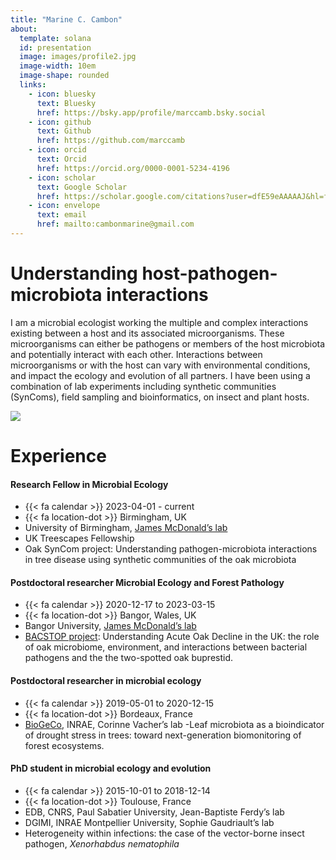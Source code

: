 ```yaml
---
title: "Marine C. Cambon"
about:
  template: solana
  id: presentation
  image: images/profile2.jpg
  image-width: 10em
  image-shape: rounded
  links:
    - icon: bluesky
      text: Bluesky
      href: https://bsky.app/profile/marccamb.bsky.social
    - icon: github
      text: Github
      href: https://github.com/marccamb
    - icon: orcid
      text: Orcid
      href: https://orcid.org/0000-0001-5234-4196  
    - icon: scholar
      text: Google Scholar
      href: https://scholar.google.com/citations?user=dfE59eAAAAAJ&hl=fr&inst=6297097477975492460
    - icon: envelope
      text: email
      href: mailto:cambonmarine@gmail.com
---
```


:::{#presentation}

# **Understanding host-pathogen-microbiota interactions**

I am a microbial ecologist working the multiple and complex interactions existing between a host and its associated microorganisms. These microorganisms can either be pathogens or members of the host microbiota and potentially interact with each other. Interactions between microorganisms or with the host can vary with environmental conditions, and impact the ecology and evolution of all partners. I have been using a combination of lab experiments including synthetic communities (SynComs), field sampling and bioinformatics, on insect and plant hosts.

:::

:::{.column-page}
![](images/project_bg2.jpg)
:::

# Experience
<!-- For installing fontawesome extension: -->
<!-- quarto install extension quarto-ext/fontawesome -->

#### **Research Fellow in Microbial Ecology**
  - {{< fa calendar >}} 2023-04-01 - current
  - {{< fa location-dot >}} Birmingham, UK
  - University of Birmingham, [James McDonald's lab](https://www.birmingham.ac.uk/schools/biosciences/staff/profile.aspx?ReferenceId=199042&Name=professor-james-mcdonald)
  - UK Treescapes Fellowship
  - Oak SynCom project: Understanding pathogen-microbiota interactions in tree disease using synthetic communities of the oak microbiota

#### **Postdoctoral researcher Microbial Ecology and Forest Pathology**
- {{< fa calendar >}} 2020-12-17 to 2023-03-15
- {{< fa location-dot >}} Bangor, Wales, UK
- Bangor University, [James McDonald's lab](https://www.birmingham.ac.uk/schools/biosciences/staff/profile.aspx?ReferenceId=199042&Name=professor-james-mcdonald)
- [BACSTOP project](https://bacterialplantdiseases.uk/bac-stop/): Understanding Acute Oak Decline in the UK: the role of oak microbiome, environment, and interactions between bacterial pathogens and the the two-spotted oak buprestid.

#### **Postdoctoral researcher in microbial ecology**  
- {{< fa calendar >}} 2019-05-01 to 2020-12-15
- {{< fa location-dot >}} Bordeaux, France
- [BioGeCo](https://www6.bordeaux-aquitaine.inrae.fr/biogeco/), INRAE, Corinne Vacher's lab
-Leaf microbiota as a bioindicator of drought stress in trees: toward next-generation biomonitoring of forest ecosystems.

#### **PhD student in microbial ecology and evolution**  
- {{< fa calendar >}} 2015-10-01 to 2018-12-14
- {{< fa location-dot >}} Toulouse, France
- EDB, CNRS, Paul Sabatier University, Jean-Baptiste Ferdy's lab
- DGIMI, INRAE Montpellier University, Sophie Gaudriault's lab
- Heterogeneity within infections: the case of the vector-borne insect pathogen, *Xenorhabdus nematophila*


